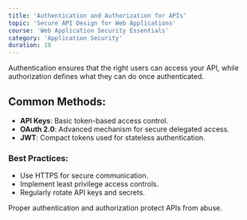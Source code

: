 ```yaml
---
title: 'Authentication and Authorization for APIs'
topic: 'Secure API Design for Web Applications'
course: 'Web Application Security Essentials'
category: 'Application Security'
duration: 10
---
```


<CourseVideo
  title="Authentication and Authorization for APIs"
  src="https://www.youtube.com/embed/yHXUUaR7D2A"
/>

Authentication ensures that the right users can access your API, while authorization defines what they can do once authenticated.

## Common Methods:

- **API Keys**: Basic token-based access control.
- **OAuth 2.0**: Advanced mechanism for secure delegated access.
- **JWT**: Compact tokens used for stateless authentication.

### Best Practices:

- Use HTTPS for secure communication.
- Implement least privilege access controls.
- Regularly rotate API keys and secrets.

Proper authentication and authorization protect APIs from abuse.
